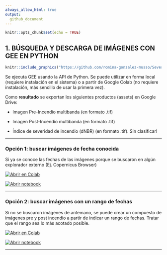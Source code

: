 ```yaml
---
always_allow_html: true
output:
  github_document
---
```


```r
knitr::opts_chunk$set(echo = TRUE)
```

## **1. BÚSQUEDA Y DESCARGA DE IMÁGENES CON GEE EN PYTHON**
```r
knitr::include_graphics("https://github.com/romina-gonzalez-musso/Severidad_incendios/blob/main/_images/2_PyGEE.png")
```

Se ejecuta GEE usando la API de Python. Se puede utilizar en forma local (requiere instalación en el sistema) o a partir de Google Colab (no requiere instalación, más sencillo de usar la primera vez). 

Como **resultado** se exportan los siguientes productos (assets) en Google Drive: 

  - Imagen Pre-Incendio multibanda (en formato .tif)
  
  - Imagen Post-Incendio multibanda (en formato .tif)
  
  - Índice de severidad de incendio (dNBR) (en formato .tif). Sin clasificar! 


---

### **Opción 1: buscar imágenes de fecha conocida**{#Notebook2}

Si ya se conoce las fechas de las imágenes porque se buscaron en algún explorador externo (Ej. Copernicus Browser)

[![Abrir en Colab](https://colab.research.google.com/assets/colab-badge.svg)](https://colab.research.google.com/github/romina-gonzalez-musso/Severidad_incendios/blob/main/Py_R/GEE_dNBR_2_Imagen_seleccionada.ipynb)

[![Abrir notebook](https://img.shields.io/badge/Ver%20Notebook%20en-Jupyter-orange?logo=jupyter)](https://github.com/romina-gonzalez-musso/Severidad_incendios/blob/main/Py_R/GEE_dNBR_2_Imagen_seleccionada.ipynb)

---

### **Opción 2: buscar imágenes con un rango de fechas**{#Notebook1}

Si no se buscaron imágenes de antemano, se puede crear un compuesto de imágenes pre y post incendio a partir de indicar un rango de fechas. Tratar que el rango sea lo más acotado posible. 

[![Abrir en Colab](https://colab.research.google.com/assets/colab-badge.svg)](https://colab.research.google.com/github/romina-gonzalez-musso/Severidad_incendios/blob/main/Py_R/GEE_dNBR_1_Compuesto_rango_fechas.ipynb)

[![Abrir notebook](https://img.shields.io/badge/Ver%20Notebook%20en-Jupyter-orange?logo=jupyter)](https://github.com/romina-gonzalez-musso/Severidad_incendios/blob/main/Py_R/GEE_dNBR_1_Compuesto_rango_fechas.ipynb)

---




